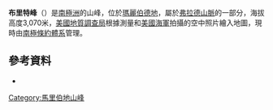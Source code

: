 {{Coord|76|3|S|135|7|W|source:GNIS|display=title}}

'''布里特峰'''（{{lang-en|Britt Peak}}）是[[南極洲|南極洲]]的山峰，位於[[瑪麗伯德地|瑪麗伯德地]]，屬於[[弗拉德山脈|弗拉德山脈]]的一部分，海拔高度3,070米，[[美國地質調查局|美國地質調查局]]根據測量和[[美國海軍|美國海軍]]拍攝的空中照片繪入地圖，現時由[[南極條約體系|南極條約體系]]管理。

==參考資料==
* {{usgs-gazetteer|id=1963}}

{{DEFAULTSORT:Britt Peak}}
[[Category:馬里伯地山峰|Category:馬里伯地山峰]]


{{MarieByrdLand-geo-stub}}